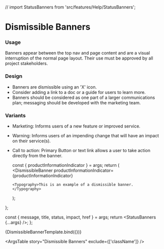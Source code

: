 // import StatusBanners from 'src/features/Help/StatusBanners';

<Meta title="UI Elements/Notifications/Dismissible Banners" />

# Dismissible Banners

### Usage

Banners appear between the top nav and page content and are a visual interruption of the normal page layout. Their use must be approved by all project stakeholders.

### Design

- Banners are dismissible using an &apos;X&apos; icon.
- Consider adding a link to a doc or a guide for users to learn more.
- Banners should be considered as one part of a larger communications plan; messaging should be developed with the marketing team.

### Variants

- Marketing: Informs users of a new feature or improved service.
- Warning: Informs users of an impending change that will have an impact on their service(s).
- Call to action: Primary Button or text link allows a user to take action directly from the banner.

  const { productInformationIndicator } = args;
  return (
    <DismissibleBanner
      productInformationIndicator={productInformationIndicator}
    >
      <Typography>This is an example of a dismissible banner.</Typography>
    </DismissibleBanner>
  );
};

  const { message, title, status, impact, href } = args;
  return <StatusBanners {...args} />;
};

<Canvas>
  <Story
    name="Dismissible Banners"
    args={{
      productInformationIndicator: true,
    }}
    argTypes={{
      productInformationIndicator: {
        description:
          'Indicates whether the banner communicates information about a product, typically a new feature or improved service. If true, the left border is set to green.',
      },
    }}
  >
    {DismissibleBannerTemplate.bind({})}
  </Story>
</Canvas>

<ArgsTable story="Dismissible Banners" exclude={['className']} />

<!-- The Status Banners story below can be restored once the MSW works in production builds of Storybook. --!>
<!-- Status Banners appear on our `/support` pages and communicate information about data center connectivity and service issues. The information populating these banners is sourced from Statuspage and corresponds to incidents detailed at [status.linode.com](https://status.linode.com).

<Canvas>
    <Story
        name="StatusBanners"
    >
        {StatusBannersTemplate.bind({})}
    </Story>
</Canvas> -->
